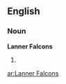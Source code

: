 ==English==

===Noun===
'''Lanner Falcons'''

# {{plural of|[[Lanner Falcon]]}}

[[ar:Lanner Falcons]]